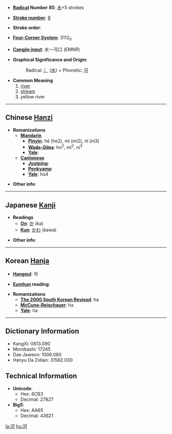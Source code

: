 * '''[[Wiktionary:Chinese radical index| Radical]] Number 85''': [[Wiktionary:Chinese radical index 水|水]]+5 strokes

* '''[[Wiktionary:Chinese total strokes index|Stroke number]]''': [[Wiktionary:Chinese total strokes index 8|8]]

* '''Stroke order''': 

* '''[[Wiktionary:Chinese four corner index|Four-Corner System]]''': 3112<sub>0</sub>

* '''[[Wiktionary:Chinese Cangjie index|Cangjie input]]''': 水一弓口 (EMNR)

* '''Graphical Significance and Origin''': 
*:Radical: [[氵]] ([[水]]) + Phonetic: [[可]]

* '''Common Meaning'''
*#[[river]]
*# [[stream]]
*# yellow river<!-- I can't seem to verify this one -->

----

== Chinese [[Hanzi]] ==

* '''Romanizations'''
** '''[[Mandarin]]'''
*** '''[[Pinyin]]''': hé (he2), mí (mi2), nǐ (ni3)
*** '''[[Wade-Giles]]''': ho<sup>2</sup>, mi<sup>2</sup>, ni<sup>3</sup>
*** '''[[Yale]]''': 
** '''[[Cantonese]]'''
*** '''[[Jyutping]]''':
*** '''[[Penkyamp]]''': 
*** '''[[Yale]]''': ho4

* '''Other info''': 

----

== Japanese [[Kanji]] ==

* '''Readings'''
** '''[[On]]''': [[か]] (ka)
** '''[[Kun]]''': [[かわ]] (kawa)

* '''Other info''':  

----

== Korean [[Hanja]] ==

* '''[[Hangeul]]''': 하

* '''[[Eumhun]] reading''': 

* '''Romanizations'''
** '''[[The 2000 South Korean Revised Romanization|The 2000 South Korean Revised]]''': ha
** '''[[McCune-Reischauer]]''': ha
** '''[[Yale]]''': ha

----

== Dictionary Information ==

* KangXi: 0613.090
* Morobashi: 17245
* Dae Jaweon: 1006.080
* Hanyu Da Zidian: 31582.030

== Technical Information ==

* '''Unicode''':
** Hex: 6CB3
** Decimal: 27827
* '''Big5''':
** Hex: AA65
** Decimal: 43621

[[la:河]]
[[hu:河]]
